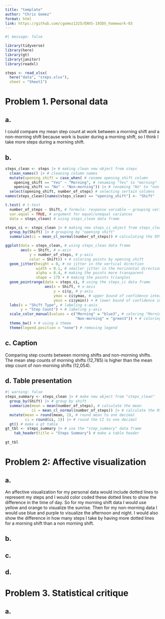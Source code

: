 ```yaml
---
title: "template"
author: "Chris Gomez"
format: html
link: https://github.com/cgomez1325/ENVS-193DS_homework-03 
---
```


```r
#| message: false

library(tidyverse)
library(here)
library(gt)
library(janitor)
library(readxl)

steps <- read_xlsx( 
  here("data", "steps.xlsx"),
  sheet = "Sheet1")
```


# Problem 1. Personal data

## a. 

I could compare my mean step count at work between a morning shift and a non-morning shift because work is busier during a morning shift, so I think I take more steps during a morning shift. 

## b. 

```r
steps_clean <- steps |> # making clean new object from steps
  clean_names() |> # cleaning column names
  mutate(opening_shift = case_when( # rename opening_shift column
    opening_shift == "Yes" ~ "Morning", # renaming "Yes" to "morning"
    opening_shift == "No" ~ "Non-morning")) |> # renaming "No" to "non-morning"
  select(opening_shift, number_of_steps) # selecting certain columns 
names(steps_clean)[names(steps_clean) == "opening_shift"] <- "Shift"

t.test( # t-test
  number_of_steps ~ Shift, # formula: response variable ~ grouping variable
  var.equal = TRUE, # argument for equal/unequal variances
  data = steps_clean) # using steps_clean data frame

steps_ci <- steps_clean |> # making new steps_ci object from steps_clean
  group_by(Shift) |> # grouping by "opening shift"
  summarize(ci = mean_cl_normal(number_of_steps)) # calculating the 95% CI

ggplot(data = steps_clean, # using steps_clean data frame 
       aes(x = Shift, # x-axis
           y = number_of_steps, # y-axis
           color = Shift)) + # coloring points by opening_shift
  geom_jitter(height = 0, # no jitter in the vertical direction 
              width = 0.1, # smaller jitter in the horizontal direction 
              alpha = 0.4, # making the points more transparent 
              shape = 17) + # making the points triangles 
  geom_pointrange(data = steps_ci, # using the steps_ci data frame
                  aes(x = Shift, # x-axis
                      y = ci$y, # y-axis
                      ymax = ci$ymax, # upper bound of confidence interval
                      ymin = ci$ymin)) + # lower bound of confidence interval 
  labs(x = "Shift Type", # labeling x-axis
       y = "Step Count") + # labeling y-axis
  scale_color_manual(values = c("Morning" = "blue3", # coloring "Morning" blue
                                "Non-morning" = "green3")) + # coloring "Non-morning" green
  theme_bw() + # using a theme
  theme(legend.position = "none") # removing legend
```

## c. Caption

Comparing step counts between morning shifts and non-morning shifts. The mean step counts of morning shifts (12,785) is higher than the mean step count of non-morning shifts (12,054).  

## d. Table presentation

```r
#| warning: false
steps_summary <- steps_clean |> # make new object from "steps_clean"
  group_by(Shift) |> # group by shift
  summarize(mean = mean(number_of_steps), # calculate the mean
            ci = mean_cl_normal(number_of_steps)) |> # calculate the 95% CI
  mutate(mean = round(mean, 1), # round mean to one decimal
         ci = round(ci, 1)) |> # round the CI to one decimal
  gt() # make a gt table
gt_tbl <- steps_summary |> # use the "step_summary" data frame
    tab_header(title = "Steps Summary") # make a table header
  
gt_tbl
```

# Problem 2: Affective visualization 

## a. 

An affective visualization for my personal data would include dotted lines to represent my steps and I would color coded these dotted lines to show the difference in the time of day. So for my morning shift data I would use yellow and orange to visualize the sunrise. Then for my non-morning data I would use blue and purple to visualize the afternoon and night. I would also show the difference in how many steps I take by having more dotted lines for a morning shift than a non morning shift. 

## b. 



## c. 


## d. 


# Problem 3. Statistical critique 

## a. 



